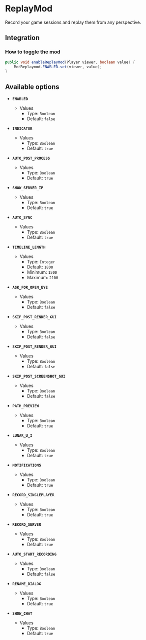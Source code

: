 # ReplayMod

Record your game sessions and replay them from any perspective.

## Integration

### How to toggle the mod

```java
public void enableReplayMod(Player viewer, boolean value) {
    ModReplaymod.ENABLED.set(viewer, value);
}
```

## Available options

- __`ENABLED`__
    - Values
        - Type: `Boolean`
        - Default: `false`

- __`INDICATOR`__
    - Values
        - Type: `Boolean`
        - Default: `true`

- __`AUTO_POST_PROCESS`__
    - Values
        - Type: `Boolean`
        - Default: `true`

- __`SHOW_SERVER_IP`__
    - Values
        - Type: `Boolean`
        - Default: `true`

- __`AUTO_SYNC`__
    - Values
        - Type: `Boolean`
        - Default: `true`

- __`TIMELINE_LENGTH`__
    - Values
        - Type: `Integer`
        - Default: `1800`
        - Minimum: `1500`
        - Maximum: `2100`

- __`ASK_FOR_OPEN_EYE`__
    - Values
        - Type: `Boolean`
        - Default: `false`

- __`SKIP_POST_RENDER_GUI`__
    - Values
        - Type: `Boolean`
        - Default: `false`

- __`SKIP_POST_RENDER_GUI`__
    - Values
        - Type: `Boolean`
        - Default: `false`

- __`SKIP_POST_SCREENSHOT_GUI`__
    - Values
        - Type: `Boolean`
        - Default: `false`

- __`PATH_PREVIEW`__
    - Values
        - Type: `Boolean`
        - Default: `true`

- __`LUNAR_U_I`__
    - Values
        - Type: `Boolean`
        - Default: `true`

- __`NOTIFICATIONS`__
    - Values
        - Type: `Boolean`
        - Default: `true`

- __`RECORD_SINGLEPLAYER`__
    - Values
        - Type: `Boolean`
        - Default: `true`

- __`RECORD_SERVER`__
    - Values
        - Type: `Boolean`
        - Default: `true`

- __`AUTO_START_RECORDING`__
    - Values
        - Type: `Boolean`
        - Default: `false`

- __`RENAME_DIALOG`__
    - Values
        - Type: `Boolean`
        - Default: `true`

- __`SHOW_CHAT`__
    - Values
        - Type: `Boolean`
        - Default: `true`

